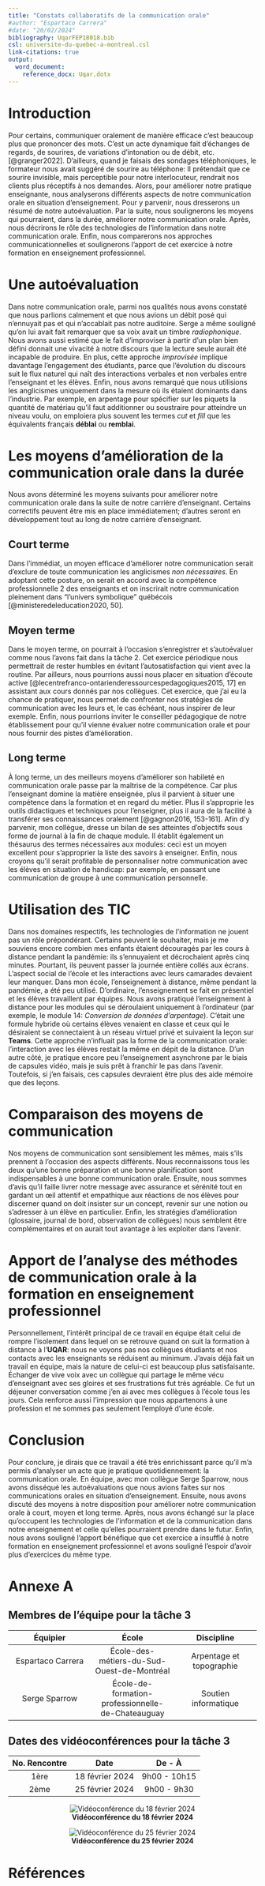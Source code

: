 ```yaml
---
title: "Constats collaboratifs de la communication orale"
#author: "Espartaco Carrera"
#date: "20/02/2024"
bibliography: UqarFEP18018.bib
csl: universite-du-quebec-a-montreal.csl
link-citations: true
output:
  word_document:
    reference_docx: Uqar.dotx
---
```


# Introduction

Pour certains, communiquer oralement de manière efficace c'est beaucoup plus que prononcer des mots. C'est un acte dynamique fait d'échanges de regards, de sourires, de variations d'intonation ou de débit, etc. [@granger2022]. D'ailleurs, quand je faisais des sondages téléphoniques, le formateur nous avait suggéré de sourire au téléphone: Il prétendait que ce sourire invisible, mais perceptible pour notre interlocuteur, rendrait nos clients plus réceptifs à nos demandes. Alors, pour améliorer notre pratique enseignante, nous analyserons différents aspects de notre communication orale en situation d'enseignement. Pour y parvenir, nous dresserons un résumé de notre autoévaluation. Par la suite, nous soulignerons les moyens qui pourraient, dans la durée, améliorer notre communication orale. Après, nous décrirons le rôle des technologies de l'information dans notre communication orale. Enfin, nous comparerons nos approches communicationnelles et soulignerons l'apport de cet exercice à notre formation en enseignement professionnel.

# Une autoévaluation

Dans notre communication orale, parmi nos qualités nous avons constaté que nous parlions calmement et que nous avions un débit posé qui n'ennuyait pas et qui n'accablait pas notre auditoire. Serge a même souligné qu'on lui avait fait remarquer que sa voix avait un timbre *radiophonique*. Nous avons aussi estimé que le fait d'improviser à partir d'un plan bien défini donnait une vivacité à notre discours que la lecture seule aurait été incapable de produire. En plus, cette approche *improvisée* implique davantage l'engagement des étudiants, parce que l'évolution du discours suit le flux naturel qui naît des interactions verbales et non verbales entre l'enseignant et les élèves. Enfin, nous avons remarqué que nous utilisions les anglicismes uniquement dans la mesure où ils étaient dominants dans l'industrie. Par exemple, en arpentage pour spécifier sur les piquets la quantité de matériau qu'il faut additionner ou soustraire pour atteindre un niveau voulu, on emploiera plus souvent les termes *cut* et *fill* que les équivalents français **déblai** ou **remblai**.

# Les moyens d'amélioration de la communication orale dans la durée

Nous avons déterminé les moyens suivants pour améliorer notre communication orale dans la suite de notre carrière d'enseignant. Certains correctifs peuvent être mis en place immédiatement; d'autres seront en développement tout au long de notre carrière d'enseignant.

## Court terme

Dans l'immédiat, un moyen efficace d'améliorer notre communication serait d'exclure de toute communication les anglicismes *non nécessaires*. En adoptant cette posture, on serait en accord avec la compétence professionnelle 2 des enseignants et on inscrirait notre communication pleinement dans "l'univers symbolique" québécois [@ministeredeleducation2020, 50].

## Moyen terme

Dans le moyen terme, on pourrait à l'occasion s'enregistrer et s'autoévaluer comme nous l'avons fait dans la tâche 2. Cet exercice périodique nous permettrait de rester humbles en évitant l'autosatisfaction qui vient avec la routine. Par ailleurs, nous pourrions aussi nous placer en situation d'écoute active [@lecentrefranco-ontarienderessourcespedagogiques2015, 17] en assistant aux cours donnés par nos collègues. Cet exercice, que j'ai eu la chance de pratiquer, nous permet de confronter nos stratégies de communication avec les leurs et, le cas échéant, nous inspirer de leur exemple. Enfin, nous pourrions inviter le conseiller pédagogique de notre établissement pour qu'il vienne évaluer notre communication orale et pour nous fournir des pistes d'amélioration.

## Long terme

À long terme, un des meilleurs moyens d'améliorer son habileté en communication orale passe par la maîtrise de la compétence. Car plus l'enseignant domine la matière enseignée, plus il parvient à situer une compétence dans la formation et en regard du métier. Plus il s'approprie les outils didactiques et techniques pour l'enseigner, plus il aura de la facilité à transférer ses connaissances oralement [@gagnon2016, 153-161]. Afin d'y parvenir, mon collègue, dresse un bilan de ses atteintes d'objectifs sous forme de journal à la fin de chaque module. Il établit également un thésaurus des termes nécessaires aux modules: ceci est un moyen excellent pour s'approprier la liste des savoirs à enseigner. Enfin, nous croyons qu'il serait profitable de personnaliser notre communication avec les élèves en situation de handicap: par exemple, en passant une communication de groupe à une communication personnelle. 

# Utilisation des TIC

Dans nos domaines respectifs, les technologies de l'information ne jouent pas un rôle prépondérant. Certains peuvent le souhaiter, mais je me souviens encore combien mes enfants étaient découragés par les cours à distance pendant la pandémie: ils s'ennuyaient et décrochaient après cinq minutes. Pourtant, ils peuvent passer la journée entière collés aux écrans. L'aspect social de l'école et les interactions avec leurs camarades devaient leur manquer.
Dans mon école, l'enseignement à distance, même pendant la pandémie, a été peu utilisé. D'ordinaire, l'enseignement se fait en présentiel et les élèves travaillent par équipes. Nous avons pratiqué l'enseignement à distance pour les modules qui se déroulaient uniquement à l'ordinateur (par exemple, le module 14: *Conversion de données d'arpentage*). C'était une formule hybride où certains élèves venaient en classe et ceux qui le désiraient se connectaient à un réseau virtuel privé et suivaient la leçon sur **Teams**. Cette approche n'influait pas la forme de la communication orale: l'interaction avec les élèves restait la même en dépit de la distance.
D'un autre côté, je pratique encore peu l'enseignement asynchrone par le biais de capsules vidéo, mais je suis prêt à franchir le pas dans l'avenir. Toutefois, si j'en faisais, ces capsules devraient être plus des aide mémoire que des leçons.

# Comparaison des moyens de communication

Nos moyens de communication sont sensiblement les mêmes, mais s'ils prennent à l'occasion des aspects différents. Nous reconnaissons tous les deux qu'une bonne préparation et une bonne planification sont indispensables à une bonne communication orale. Ensuite, nous sommes d'avis qu'il faille livrer notre message avec assurance et sérénité tout en gardant un œil attentif et empathique aux réactions de nos élèves pour discerner quand on doit insister sur un concept, revenir sur une notion ou s'adresser à un élève en particulier. Enfin, les stratégies d'amélioration (glossaire, journal de bord, observation de collègues) nous semblent être complémentaires et on aurait tout avantage à les exploiter dans l'avenir.


# Apport de l'analyse des méthodes de communication orale à la formation en enseignement professionnel

  Personnellement, l'intérêt principal de ce travail en équipe était celui de rompre l'isolement dans lequel on se retrouve quand on suit la formation à distance à l'**UQAR**: nous ne voyons pas nos collègues étudiants et nos contacts avec les enseignants se réduisent au minimum. J'avais déjà fait un travail en équipe, mais la nature de celui-ci est beaucoup plus satisfaisante. Échanger de vive voix avec un collègue qui partage le même vécu d'enseignant avec ses gloires et ses frustrations fut très agréable. Ce fut un déjeuner conversation comme j'en ai avec mes collègues à l'école tous les jours. Cela renforce aussi l'impression que nous appartenons à une profession et ne sommes pas seulement l'employé d'une école.


# Conclusion

Pour conclure, je dirais que ce travail a été très enrichissant parce qu'il m'a permis d'analyser un acte que je pratique quotidiennement: la communication orale. En équipe, avec mon collègue Serge Sparrow, nous avons disséqué les autoévaluations que nous avions faites sur nos communications orales en situation d'enseignement. Ensuite, nous avons discuté des moyens à notre disposition pour améliorer notre communication orale à court, moyen et long terme. Après, nous avons échangé sur la place qu'occupent les technologies de l'information et de la communication dans notre enseignement et celle qu'elles pourraient prendre dans le futur. Enfin, nous avons souligné l'apport bénéfique que cet exercice a insufflé à notre formation en enseignement professionnel et avons souligné l'espoir d'avoir plus d'exercices du même type. 

# Annexe A 

## Membres de l'équipe pour la tâche 3

| **Équipier** | **École** | **Discipline** |
| :-------: | :-------: | :-------: |
| Espartaco Carrera | École-des-métiers-du-Sud-Ouest-de-Montréal | Arpentage et topographie |
| Serge Sparrow | École-de-formation-professionnelle-de-Chateauguay | Soutien informatique |

## Dates des vidéoconférences pour la tâche 3

| **No. Rencontre** | **Date** | **De - À** |
| :-------: | :-------: | :-------: |
| 1ère | 18 février 2024 | 9h00 - 10h15 |
| 2ème | 25 février 2024 | 9h00 - 9h30 |

<center>

![**Vidéoconférence du 18 février 2024**](CaptureEcranVideoConference18Février2024.png)
</center>

<center>

![**Vidéoconférence du 25 février 2024**](CaptureEcranVideoConference25Février2024.png)

</center>
# Références